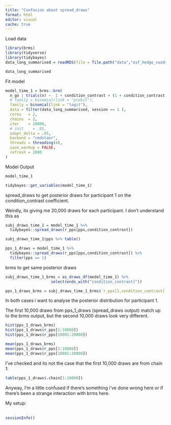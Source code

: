 ```yaml
---
title: "Confusion about spread_draws"
format: html
editor: visual
cache: true
---
```


Load data

```r
library(brms)
library(tidyverse)
library(tidybayes)
data_long_summarised = readRDS(file = file.path("data","osf_hedge_cwzds","data_long_summarised.Rds"))

data_long_summarised
```

Fit model

```r

model_time_1 = brms::brm(
  n_go | trials(n) ~  1 + condition_contrast + (1 + condition_contrast | pps),
  # family = binomial(link = "probit"),
  family = binomial(link = "logit"),
  data = filter(data_long_summarised, session == 1 ),
  cores   = 2,
  chains  = 2,
  iter    = 10000,
  # init    = .01,
  adapt_delta = .95,
  backend = "cmdstanr",
  threads = threading(4),
  save_warmup = FALSE,
  refresh = 2000
)

```

Model Output

```r
model_time_1

```

```r

tidybayes::get_variables(model_time_1)
```

spread_draws to get posterior draws for participant 1 on the condition_contrast coefficient.

Weirdly, its giving me 20,000 draws for each participant. I don't understand this as

```r

subj_draws_time_1 = model_time_1 %>%
  tidybayes::spread_draws(r_pps[pps,condition_contrast]) 

subj_draws_time_1$pps %>% table()

pps_1_draws = model_time_1 %>%
  tidybayes::spread_draws(r_pps[pps,condition_contrast]) %>%
  filter(pps == 1)

```

brms to get same posterior draws\

```r

subj_draws_time_1_brms = as_draws_df(model_time_1) %>%
                    select(ends_with("condition_contrast]")) 

pps_1_draws_brms = subj_draws_time_1_brms$`r_pps[1,condition_contrast]`

```

In both cases i want to analyse the posterior distribution for participant 1.

The first 10,000 draws from pps_1_draws (spread_draws output) match up to the brms output, but the second 10,000 draws look very different.

```r


hist(pps_1_draws_brms)
hist(pps_1_draws$r_pps[1:10000])
hist(pps_1_draws$r_pps[10001:20000])

mean(pps_1_draws_brms)
mean(pps_1_draws$r_pps[1:10000])
mean(pps_1_draws$r_pps[10001:20000])


```

I've checked and its not the case that the first 10,000 draws are from chain 1:

```r
table(pps_1_draws$.chain[1:10000])
```

Anyway, I'm a little confused if there's something i've done wrong here or if there's been a strange interaction with brms here.

My setup:\
\

```r

sessionInfo()
```
